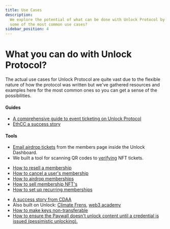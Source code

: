 ```yaml
---
title: Use Cases
description:
  We explore the potential of what can be done with Unlock Protocol by outlining
  some of the most common use cases?
sidebar_position: 4
---
```


# What you can do with Unlock Protocol?
The actual use cases for Unlock Protocol are quite vast due to the flexible
nature of how the protocol was written but we've gathered resources and examples
here for the most common ones so you can get a sense of the possibilities.

<Tabs>
  <TabItem value="ticketing" label="Ticketing" default>
    <h4>Guides</h4>
    <ul>
      <li>
        <a href="https://unlock-protocol.com/guides/how-to-sell-nft-tickets-for-an-event/">
        A comprehensive guide to event ticketing on Unlock Protocol</a>
      </li>
      <li>
        <a href="https://unlock-protocol.com/blog/ethcc5-2022-ticketing">EthCC a success story</a>
      </li>
    </ul>
    <h4>Tools</h4>
    <ul>
      <li><a href="https://unlock-protocol.com/blog/email-airdrop-nft">
      Email airdrop tickets</a> from the members page inside the Unlock Dashboard.</li>
      <li>We built a tool for scanning QR codes to <a href="https://app.unlock-protocol.com/verification">
      verifying</a> NFT tickets.</li>
    </ul>
  </TabItem>
  <TabItem value="memberships" label="Memberships & Subscriptions">
    <ul>
      <li>
        <a href="https://unlock-protocol.com/guides/how-to-resell-a-membership/">
        How to resell a membership</a>
      </li>
      <li>
        <a href="https://unlock-protocol.com/guides/how-to-cancel-a-users-membership/">
        How to cancel a user's membership</a>
      </li>
      <li>
        <a href="https://unlock-protocol.com/guides/how-to-airdrop-memberships/">
        How to airdrop memberships</a>
      </li>
      <li>
        <a href="https://unlock-protocol.com/guides/how-to-sell-membership-nfts/">
        How to sell membership NFT's
        </a>
      </li>
      <li>
        <a href="https://unlock-protocol.com/guides/recurring-memberships/">
        How to set up recurring memberships</a>
      </li>
    </ul>
  </TabItem>
  <TabItem value="credentials" label="Credentials">
    <ul>
      <li><a href="https://unlock-protocol.com/blog/cdaa-unlock-case-study">
      A success story from CDAA</a></li>
      <li>Also built on Unlock: <a href="https://www.joinclimatefriends.com/">Climate Frens</a>,
      <a href="https://w3academy.io/courses/rabbit-hole/"> web3 academy</a></li>
      <li><a href="https://unlock-protocol.com/guides/how-to-make-keys-non-transferrable">
      How to make keys non-transferable</a></li>
      <li><a href="../../tools/paywall#pessimistic-unlocking">
      How to ensure the Paywall doesn't unlock content until a credential is issued (pessimistic unlocking).</a>
      </li>
    </ul>
  </TabItem>
</Tabs>
